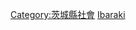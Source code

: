 {{Catnav|頁面分類|各種主題的頁面分類|按國家分類|各國教育|日本教育}}

{{日本行政區劃分類導航|教育}}

[[Category:茨城縣社會|Category:茨城縣社會]]
[[Category:日本各都道府縣教育|Ibaraki]]